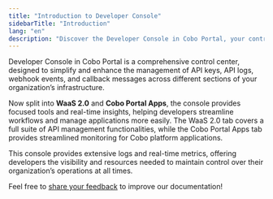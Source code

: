 ```yaml
---
title: "Introduction to Developer Console"
sidebarTitle: "Introduction"
lang: "en"
description: "Discover the Developer Console in Cobo Portal, your control center for managing API keys, logs, webhook events, and callback messages."
---
```


Developer Console in Cobo Portal is a comprehensive control center, designed to simplify and enhance the management of API keys, API logs, webhook events, and callback messages across different sections of your organization’s infrastructure. 

Now split into **WaaS 2.0** and **Cobo Portal Apps**, the console provides focused tools and real-time insights, helping developers streamline workflows and manage applications more easily. The WaaS 2.0 tab covers a full suite of API management functionalities, while the Cobo Portal Apps tab provides streamlined monitoring for Cobo platform applications. 

This console provides extensive logs and real-time metrics, offering developers the visibility and resources needed to maintain control over their organization’s operations at all times.

<Tip>Feel free to [share your feedback](https://forms.zohopublic.com/cobo/form/DocumentFeedbackForm/formperma/QvLOhxJv1_JMsJ-1dleZ8Itb_7rzN-LtgvsDdxosoVI?referrername=manuals) to improve our documentation!</Tip>